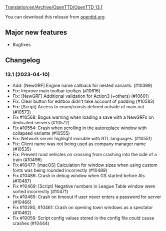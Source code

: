 [[Translation:en/Archive/OpenTTD/OpenTTD 13.1]]

{{en/Archive/OpenTTD/Navigation}}
{{en/Archive/OpenTTD/NaviPrevNext|prev=en/Archive/OpenTTD/OpenTTD 13.0|next=en/Archive/OpenTTD/OpenTTD 13.2|date=2023-04-10}}

You can download this release from [http://www.openttd.org/en/download-stable/13.1 openttd.org].

==Major new features==
*Bugfixes

==Changelog==

===13.1 (2023-04-10)===
*Add: [NewGRF] Engine name callback for nested variants. (#10399)
*Fix: Improve main toolbar tooltips (#10616)
*Fix: [NewGRF] Additional validation for Action3 (+others) (#10601)
*Fix: Clear button for editbox didn't take account of padding (#10583)
*Fix: [Script] Access to enum/consts defined outside of main.nut (#10573)
*Fix #10568: Bogus warning when loading a save with a NewGRFs on dedicated servers (#10572)
*Fix #10554: Crash when scrolling in the autoreplace window with collapsed variants (#10555)
*Fix: Network server highlight invisible with RTL languages. (#10551)
*Fix: Client name was not being used as company manager name (#10535)
*Fix: Prevent road vehicles on crossing from crashing into the side of a train (#10496)
*Fix #10477: [macOS] Calculation for window sizes when using custom fonts was being rounded incorrectly (#10489)
*Fix #10486: Crash in debug window when GS started before AIs (#10487)
*Fix #10469: [Script] Negative numbers in League Table window were sorted incorrectly (#10471)
*Fix #10465: Crash on timeout if user never enters a password for server (#10466)
*Fix #10280, #10461: Crash on opening town windows as a spectator (#10462)
*Fix #10059: Script config values stored in the config file could cause crashes (#10444)